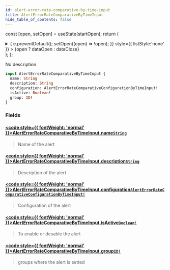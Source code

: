 ```yaml
---
id: alert-error-rate-comparative-by-time-input
title: AlertErrorRateComparativeByTimeInput
hide_table_of_contents: false
---
```






const [open, setOpen] = useState(startOpen);
return (
<details {...(open ? { open: true } : {})} className="details" style={{ border:'none', boxShadow:'none', background:'var(--ifm-background-color)' }}>
<summary
onClick={(e) => {
e.preventDefault();
setOpen((open) => !open);
}}
style={{ listStyle:'none' }} >
{open ? dataOpen : dataClose}
</summary>
{open && children}
</details>
);
};

No description

```graphql
input AlertErrorRateComparativeByTimeInput {
  name: String
  description: String
  configuration: AlertErrorRateComparativeConfigurationByTimeInput!
  isActive: Boolean!
  group: ID!
}
```

### Fields

#### [<code style={{ fontWeight: 'normal' }}>AlertErrorRateComparativeByTimeInput.<b>name</b></code>](#)<Bullet />[`String`](/api/scalars/string) <Badge class="badge badge--secondary" text="scalar"/>

> Name of the alert

#### [<code style={{ fontWeight: 'normal' }}>AlertErrorRateComparativeByTimeInput.<b>description</b></code>](#)<Bullet />[`String`](/api/scalars/string) <Badge class="badge badge--secondary" text="scalar"/>

> Description of the alert

#### [<code style={{ fontWeight: 'normal' }}>AlertErrorRateComparativeByTimeInput.<b>configuration</b></code>](#)<Bullet />[`AlertErrorRateComparativeConfigurationByTimeInput!`](/api/inputs/alert-error-rate-comparative-configuration-by-time-input) <Badge class="badge badge--secondary" text="non-null"/> <Badge class="badge badge--secondary" text="input"/>

> Configuration of the alert

#### [<code style={{ fontWeight: 'normal' }}>AlertErrorRateComparativeByTimeInput.<b>isActive</b></code>](#)<Bullet />[`Boolean!`](/api/scalars/boolean) <Badge class="badge badge--secondary" text="non-null"/> <Badge class="badge badge--secondary" text="scalar"/>

> To enable or desable the alert

#### [<code style={{ fontWeight: 'normal' }}>AlertErrorRateComparativeByTimeInput.<b>group</b></code>](#)<Bullet />[`ID!`](/api/scalars/id) <Badge class="badge badge--secondary" text="non-null"/> <Badge class="badge badge--secondary" text="scalar"/>

> groups where the alert is setted
